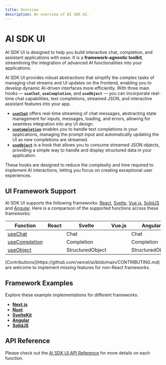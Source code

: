 ```yaml
---
title: Overview
description: An overview of AI SDK UI.
---
```


# AI SDK UI

AI SDK UI is designed to help you build interactive chat, completion, and assistant applications with ease. It is a **framework-agnostic toolkit**, streamlining the integration of advanced AI functionalities into your applications.

AI SDK UI provides robust abstractions that simplify the complex tasks of managing chat streams and UI updates on the frontend, enabling you to develop dynamic AI-driven interfaces more efficiently. With three main hooks — **`useChat`**, **`useCompletion`**, and **`useObject`** — you can incorporate real-time chat capabilities, text completions, streamed JSON, and interactive assistant features into your app.

- **[`useChat`](/docs/ai-sdk-ui/chatbot)** offers real-time streaming of chat messages, abstracting state management for inputs, messages, loading, and errors, allowing for seamless integration into any UI design.
- **[`useCompletion`](/docs/ai-sdk-ui/completion)** enables you to handle text completions in your applications, managing the prompt input and automatically updating the UI as new completions are streamed.
- **[`useObject`](/docs/ai-sdk-ui/object-generation)** is a hook that allows you to consume streamed JSON objects, providing a simple way to handle and display structured data in your application.

These hooks are designed to reduce the complexity and time required to implement AI interactions, letting you focus on creating exceptional user experiences.

## UI Framework Support

AI SDK UI supports the following frameworks: [React](https://react.dev/), [Svelte](https://svelte.dev/), [Vue.js](https://vuejs.org/), [SolidJS](https://solidjs.com) and [Angular](https://angular.dev/).
Here is a comparison of the supported functions across these frameworks:

| Function                                                  | React               | Svelte                               | Vue.js              | Angular                              | SolidJS             |
| --------------------------------------------------------- | ------------------- | ------------------------------------ | ------------------- | ------------------------------------ | ------------------- |
| [useChat](/docs/reference/ai-sdk-ui/use-chat)             | <Check size={18} /> | <Check size={18} /> Chat             | <Check size={18} /> | <Check size={18} /> Chat             | <Check size={18} /> |
| [useCompletion](/docs/reference/ai-sdk-ui/use-completion) | <Check size={18} /> | <Check size={18} /> Completion       | <Check size={18} /> | <Check size={18} /> Completion       | <Check size={18} /> |
| [useObject](/docs/reference/ai-sdk-ui/use-object)         | <Check size={18} /> | <Check size={18} /> StructuredObject | <Cross size={18} /> | <Check size={18} /> StructuredObject | <Check size={18} /> |

<Note>
  [Contributions](https://github.com/vercel/ai/blob/main/CONTRIBUTING.md) are
  welcome to implement missing features for non-React frameworks.
</Note>

## Framework Examples

Explore these example implementations for different frameworks:

- [**Next.js**](https://github.com/vercel/ai/tree/main/examples/next-openai)
- [**Nuxt**](https://github.com/vercel/ai/tree/main/examples/nuxt-openai)
- [**SvelteKit**](https://github.com/vercel/ai/tree/main/examples/sveltekit-openai)
- [**Angular**](https://github.com/vercel/ai/tree/main/examples/angular)
- [**SolidJS**](https://github.com/vercel/ai/tree/main/examples/solidjs)

## API Reference

Please check out the [AI SDK UI API Reference](/docs/reference/ai-sdk-ui) for more details on each function.
